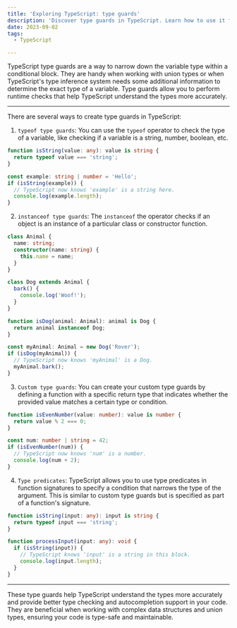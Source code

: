 ```yaml
---
title: 'Exploring TypeScript: type guards'
description: 'Discover type guards in TypeScript. Learn how to use it for safer and more maintainable code.'
date: 2023-09-02
tags:
  - TypeScript

---
```


TypeScript type guards are a way to narrow down the variable type within a conditional block. They are handy when working with union types or when TypeScript's type inference system needs some additional information to determine the exact type of a variable. Type guards allow you to perform runtime checks that help TypeScript understand the types more accurately.

---

There are several ways to create type guards in TypeScript:

1. `typeof type guards`: You can use the `typeof` operator to check the type of a variable, like checking if a variable is a string, number, boolean, etc.

```ts
function isString(value: any): value is string {
  return typeof value === 'string';
}

const example: string | number = 'Hello';
if (isString(example)) {
  // TypeScript now knows 'example' is a string here.
  console.log(example.length);
}
```

2. `instanceof type guards`: The `instanceof` the operator checks if an object is an instance of a particular class or constructor function.

```ts
class Animal {
  name: string;
  constructor(name: string) {
    this.name = name;
  }
}

class Dog extends Animal {
  bark() {
    console.log('Woof!');
  }
}

function isDog(animal: Animal): animal is Dog {
  return animal instanceof Dog;
}

const myAnimal: Animal = new Dog('Rover');
if (isDog(myAnimal)) {
  // TypeScript now knows 'myAnimal' is a Dog.
  myAnimal.bark();
}
```

3. `Custom type guards`: You can create your custom type guards by defining a function with a specific return type that indicates whether the provided value matches a certain type or condition.

```ts
function isEvenNumber(value: number): value is number {
  return value % 2 === 0;
}

const num: number | string = 42;
if (isEvenNumber(num)) {
  // TypeScript now knows 'num' is a number.
  console.log(num + 2);
}
```

4. `Type predicates`: TypeScript allows you to use type predicates in function signatures to specify a condition that narrows the type of the argument. This is similar to custom type guards but is specified as part of a function's signature.

```ts
function isString(input: any): input is string {
  return typeof input === 'string';
}

function processInput(input: any): void {
  if (isString(input)) {
    // TypeScript knows 'input' is a string in this block.
    console.log(input.length);
  }
}
```

---

These type guards help TypeScript understand the types more accurately and provide better type checking and autocompletion support in your code. They are beneficial when working with complex data structures and union types, ensuring your code is type-safe and maintainable.

